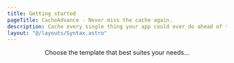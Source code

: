 ```yaml
---
title: Getting started
pageTitle: CacheAdvance - Never miss the cache again.
description: Cache every single thing your app could ever do ahead of time, so your code never even has to run at all.
layout: "@/layouts/Syntax.astro"
---
```



<header class="lead">
  Choose the template that best suites your needs&hellip;
</header>

<QuickLinks>
  <QuickLink
    title="Algorithm"
    icon="plugins"
    href="/templates/algorithm"
    description="Ideal for unit-testable, non-UI JavaScript/Node functions."
  />
  <QuickLink
    title="React Component"
    icon="presets"
    href="/templates/component"
    description="Ideal for live, interactive UI components."
  />
</QuickLinks>
